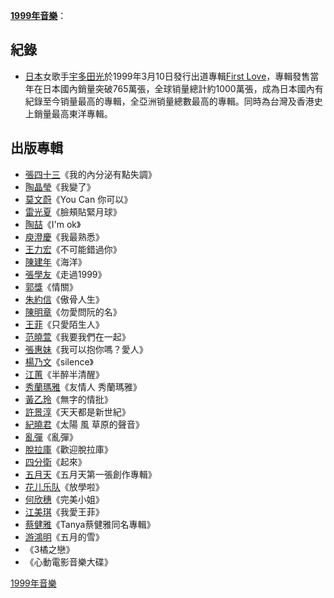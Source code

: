 {{globalize}}
{{YearTopicTOC|1999|音乐}}

'''[[1999年|1999年]][[音樂|音樂]]'''：

== 紀錄 ==
*[[日本|日本]]女歌手[[宇多田光|宇多田光]]於1999年3月10日發行出道專輯[[First_Love_(宇多田光專輯)|First Love]]，專輯發售當年在日本國內銷量突破765萬張，全球销量總計約1000萬張，成為日本國內有紀錄至今销量最高的專輯，全亞洲销量總數最高的專輯。同時為台灣及香港史上銷量最高東洋專輯。

== 出版專輯 ==
*[[張四十三|張四十三]]《我的內分泌有點失調》
*[[陶晶瑩|陶晶瑩]]《我變了》
*[[莫文蔚|莫文蔚]]《You Can 你可以》
*[[雷光夏|雷光夏]]《臉頰貼緊月球》
*[[陶喆|陶喆]]《I'm ok》
*[[庾澄慶|庾澄慶]]《我最熟悉》 
*[[王力宏|王力宏]]《不可能錯過你》
*[[陳建年_(歌手)|陳建年]]《海洋》
*[[張學友|張學友]]《走過1999》
*[[郭獎|郭獎]]《情關》 
*[[朱約信|朱約信]]《傲骨人生》 
*[[陳明章|陳明章]]《勿愛問阮的名》 
*[[王菲|王菲]]《只愛陌生人》
*[[范曉萱|范曉萱]]《我要我們在一起》 
*[[張惠妹|張惠妹]]《我可以抱你嗎？愛人》
*[[楊乃文|楊乃文]]《silence》
*[[江蕙|江蕙]]《半醉半清醒》 
*[[秀蘭瑪雅|秀蘭瑪雅]]《友情人 秀蘭瑪雅》
*[[黃乙玲|黃乙玲]]《無字的情批》
*[[許景淳|許景淳]]《天天都是新世紀》
*[[紀曉君|紀曉君]]《太陽 風 草原的聲音》
*[[亂彈|亂彈]]《亂彈》 
*[[脫拉庫|脫拉庫]]《歡迎脫拉庫》
*[[四分衛|四分衛]]《起來》
*[[五月天|五月天]]《五月天第一張創作專輯》
*[[花儿乐队|花儿乐队]]《放學啦》
*[[何欣穗|何欣穗]]《完美小姐》
*[[江美琪|江美琪]]《我愛王菲》
*[[蔡健雅|蔡健雅]]《Tanya蔡健雅同名專輯》
*[[游鴻明|游鴻明]]《五月的雪》
*《3橘之戀》
*《心動電影音樂大碟》

[[Category:1999年音樂|]]
